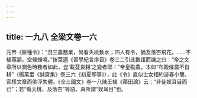 ```yaml
---
---
---
```

title: 一九八 全梁文卷一六
---




元帝《耕種令》：“況三農務業，尚看夭桃敷水；四人有令，猶及落杏飛花。……不植燕頷，空候蟬鳴。”按葉適《習學紀言序目》卷三二引此數語而譏之曰：“帝之文章所以潤色時務者如此，豈‘載芟良耜’之變者耶！”帝皇勸農，本如“布穀催農不自耕”（楊萬里《誠齋集》卷三六《初夏即事》），此《令》直似士女相約游春小簡，官樣文章而佻浮失體。《全三國文》卷一八陳王植《藉田論》云：“非徒娱耳目而已”；若“看夭桃、及落杏”等語，真所謂“娱耳目”也。